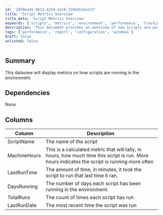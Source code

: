 ```yaml
---
id: '20f0ea45-0612-4224-a2c8-210eb51be3c5'
title: 'Script Metrics Overview'
title_meta: 'Script Metrics Overview'
keywords: ['scripts', 'metrics', 'environment', 'performance', 'tracking']
description: 'This document provides an overview of how scripts are performing in the environment, detailing metrics such as script execution time, frequency, and overall performance. It includes a breakdown of key columns that track the script name, machine hours, last run time, days running, total runs, and last run date.'
tags: ['performance', 'report', 'configuration', 'windows']
draft: false
unlisted: false
---
```

## Summary

This dataview will display metrics on how scripts are running in the environment.

## Dependencies

None

## Columns

| Column        | Description                                                                                      |
|---------------|--------------------------------------------------------------------------------------------------|
| ScriptName    | The name of the script                                                                           |
| MachineHours  | This is a calculated metric that will tally, in hours, how much time this script is run. More hours indicates the script is running more often |
| LastRunTime   | The amount of time, in minutes, it took the script to run that last time it ran.                |
| DaysRunning    | The number of days each script has been running in the environment.                             |
| TotalRuns     | The count of times each script has run                                                          |
| LastRunDate   | The most recent time the script was run                                                         |













